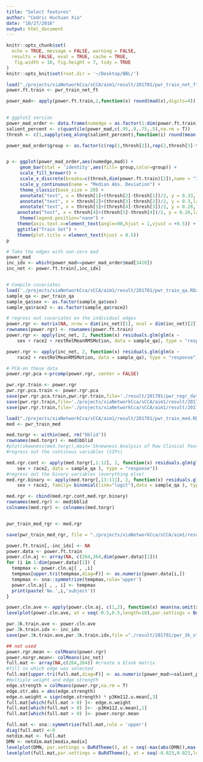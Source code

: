 ```yaml
---
title: "Select features"
author: "Cedric Huchuan Xia"
date: "10/27/2016"
output: html_document
---
```


```r
knitr::opts_chunk$set(
  echo = TRUE, message = FALSE, warning = FALSE,
  results = FALSE, eval = TRUE, cache = TRUE,
   fig.width = 10, fig.height = 7, tidy = TRUE
)
knitr::opts_knit$set(root.dir = '~/Desktop/BBL/')
```
  
```r
load("./projects/xiaNetworkCca/sCCA/aim1/result/201701/pwr_train_net_ft.RData")
power.ft.train <- pwr_train_net_ft
```


```r
power_mad<- apply(power.ft.train,2,function(x) round(mad(x),digits=4))

  
# ggplot2 version
power_mad_order <- data.frame(numedge = as.factor(1:dim(power.ft.train)[2]),mad = power_mad[order(-power_mad)])
salient_percent <- c(quantile(power_mad,c(.95,.9,.75,.5),na.rm = T))
thresh <- c(1,sapply(seq_along(salient_percent),function(i) round(mean(which(power_mad_order$mad == salient_percent[i])))), dim(power.ft.train)[2])

power_mad_order$group <- as.factor(c(rep(1,thresh[2]),rep(2,thresh[3]-thresh[2]),rep(3,thresh[4]-thresh[3]),rep(4,thresh[5]-thresh[4]),rep(5,thresh[6]-thresh[5])))


p <- ggplot(power_mad_order,aes(numedge,mad)) +
     geom_bar(stat = 'identity',aes(fill= group,color=group)) +
     scale_fill_brewer() +
     scale_x_discrete(breaks=c(thresh,dim(power.ft.train)[2]),name = "Individual Edge") +
     scale_y_continuous(name = "Median Abs. Deviation") +
     theme_classic(base_size = 20) +
     annotate("text", x = thresh[1]+(thresh[2]-thresh[1])/2, y = 0.33,label = "95%",size =4.5,colour = "black" ) +
     annotate("text", x = thresh[2]+(thresh[3]-thresh[2])/2, y = 0.3,label = "90%",size =4.5,colour = "black" ) +
     annotate("text", x = thresh[3]+(thresh[4]-thresh[3])/2, y = 0.28,label = "75%",size =4.5,colour = "black" ) +
    annotate("text", x = thresh[4]+(thresh[5]-thresh[4])/2, y = 0.26,label = "50%",size =4.5,colour = "black" ) +
     theme(legend.position="none") +
    theme(axis.text.x=element_text(angle=90,hjust = 1,vjust = +0.5)) +
    ggtitle("Train Set") +
    theme(plot.title = element_text(hjust = 0.5))
p
```

```r
# Take the edges with non-zero mad
power_mad 
inc_idx <- which(power_mad>=power_mad_order$mad[3410])
inc_net <- power.ft.train[,inc_idx]


# Compile covariates
load('./projects/xiaNetworkCca/sCCA/aim1/result/201701/pwr_train_qa.RData')
sample_qa <- pwr_train_qa
sample_qa$sex <- as.factor(sample_qa$sex)
sample_qa$race2 <- as.factor(sample_qa$race2)

# regress out covariates on the individual edges
power.rgr <- matrix(NA, nrow = dim(inc_net)[1], ncol = dim(inc_net)[2])
rownames(power.rgr) <- rownames(power.ft.train)
power.rgr <- apply(inc_net, 2, function(x) residuals.glm(glm(x ~  
    sex + race2 + restRelMeanRMSMotion, data = sample_qa), type = "response"))

power.rgr <- apply(inc_net, 2, function(x) residuals.glm(glm(x ~  
    race2 + restRelMeanRMSMotion, data = sample_qa), type = "response"))

# PCA-on these data
power.rgr.pca <-prcomp(power.rgr, center = FALSE)

pwr.rgr.train <- power.rgr
pwr.rgr.pca.train <- power.rgr.pca
save(pwr.rgr.pca.train,pwr.rgr.train,file='./result/201701/pwr_regr_data.RData')
save(pwr.rgr.train,file='./projects/xiaNetworkCca/sCCA/aim1/result/201701/pwr_regr_no_age_data.RData')
save(pwr.rgr.train,file='./projects/xiaNetworkCca/sCCA/aim1/result/201701/pwr_regr_mo_ra_data.RData')

```

```r
load("./projects/xiaNetworkCca/sCCA/aim1/result/201701/pwr_train_med.RData")
med <- pwr_train_med

med.torgr <- within(med, rm("bblid"))
rownames(med.torgr) <- med$bblid
#plot(skewness(med.torgr),main='Sknewness Analysis of Raw Clinical Features',xlab='Psychiatric Symptoms',ylab='Skewness')
#regress out the continous variables (SIPs)

med.rgr.cont <- apply(med.torgr[,1:12], 2, function(x) residuals.glm(glm(x ~ ageAtScan1 + 
    sex + race2, data = sample_qa ), type = "response"))
#regress out the binary variables (everything else)
med.rgr.binary <- apply(med.torgr[,13:111], 2, function(x) residuals.glm(glm(x ~ ageAtScan1 + 
    sex + race2, family= binomial(link="logit"),data = sample_qa ), type = "response"))

med.rgr <- cbind(med.rgr.cont,med.rgr.binary)
rownames(med.rgr) <- med$bblid
colnames(med.rgr) <- colnames(med.torgr)


pwr_train_med_rgr <- med.rgr

save(pwr_train_med_rgr, file = "./projects/xiaNetworkCca/sCCA/aim1/result/201701/pwr_med_rgr_data.RData")

```

```r
power.ft.train[,-inc_idx] <- NA
power.data <- power.ft.train
power.cln.aj <- array(NA, c(264,264,dim(power.data)[1]))
for (i in 1:dim(power.data)[1]) {
  tempmax <- power.cln.aj[ , ,i]
  tempmax[upper.tri(tempmax,diag=F)] <- as.numeric(power.data[i,])
  tempmax <- sna::symmetrize(tempmax,rule='upper')
  power.cln.aj[ , , i] <- tempmax
  print(paste('No.',i,'subject'))
}

power.cln.ave <- apply(power.cln.aj, c(1,2), function(x) mean(na.omit(x)))
levelplot(power.cln.ave, at = seq(-0.5,0.5,length=10),par.settings = BuRdTheme(),xlab='',ylab='',main="Power Train Set")

pwr.3k.train.ave <- power.cln.ave
pwr.3k.train.idx <- inc_idx
save(pwr.3k.train.ave,pwr.3k.train.idx,file ="./result/201701/pwr_3k_stats.RData")
```


```r
## not used
power.rgr.mean <- colMeans(power.rgr)
power.norgr.mean<- colMeans(inc_net)
full.mat <- array(NA,c(264,264)) #create a blank matrix
#fill in which edge was selected
full.mat[upper.tri(full.mat,diag=F)] <- as.numeric(power_mad>=salient_percent[1])
#multiple weight and edge strength
edge.strength = colMeans(power.rgr,na.rm = T)
edge.str.abs = abs(edge.strength)
edge.n.weight = sign(edge.strength) * p3Km112.u.mean[,3]
full.mat[which(full.mat > 0) ]<- edge.n.weight
full.mat[which(full.mat > 0) ]<- -p3Km112.u.mean[,1]
full.mat[which(full.mat > 0) ]<- power.norgr.mean

full.mat <- sna::symmetrize(full.mat,rule = 'upper')
diag(full.mat) <-0
netdim.mat <- full.mat
DMN <- netdim.mat[modix,modix]
levelplot(DMN, par.settings = BuRdTheme(), at = seq(-max(abs(DMN)),max(abs(DMN)),length.out = 10 ), scales=list( x=list(draw=FALSE), y=list(draw=FALSE)), xlab='',ylab='',main='DMN')
levelplot(full.mat,par.settings = BuRdTheme(), at = seq(-0.023,0.023,length.out = 100))
```
